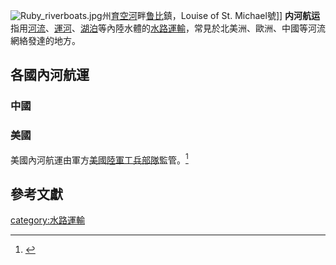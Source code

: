 [[File:Ruby_riverboats.jpg|thumb]]州[[育空河|育空河]]畔[[鲁比_(阿拉斯加州)|鲁比]]鎮，Louise of St. Michael號]]
{{hatnote|[[漕运|漕运]]是内河航运的其中一種。}}
'''内河航运'''指用[[河流|河流]]、[[運河|運河]]、[[湖泊|湖泊]]等內陸水體的[[水路運輸|水路運輸]]，常見於北美洲、歐洲、中國等河流網絡發達的地方。

==各國內河航運==
===中國===
{{main|中國內河航運}}
===美國===

美國內河航運由軍方[[美國陸軍工兵部隊|美國陸軍工兵部隊]]監管。<ref name=US3>{{cite web |url=http://www.lrd.usace.army.mil/navigation/ |title=Inland Waterways |publisher=US Army Corps of Engineers |accessdate=2012-11-20 |archive-url=https://web.archive.org/web/20041014233343/http://www.lrd.usace.army.mil/navigation/ |archive-date=2004-10-14 |url-status=dead |dead-url=no }}</ref>

==參考文獻==
{{REFLIST}}

[[category:水路運輸|category:水路運輸]]
